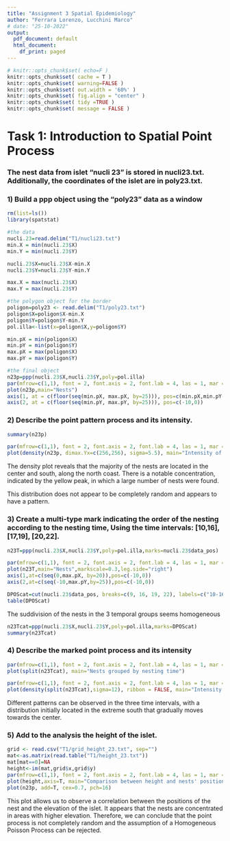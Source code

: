 ```yaml
---
title: "Assignment 3 Spatial Epidemiology"
author: "Ferrara Lorenzo, Lucchini Marco"
# date: "25-10-2022"
output:
  pdf_document: default
  html_document:
    df_print: paged
---
```


```r
# knitr::opts_chunk$set( echo=F )
knitr::opts_chunk$set( cache = T )
knitr::opts_chunk$set( warning=FALSE )
knitr::opts_chunk$set( out.width = '60%' )
knitr::opts_chunk$set( fig.align = "center" )
knitr::opts_chunk$set( tidy =TRUE )
knitr::opts_chunk$set( message = FALSE )
```

# Task 1: Introduction to Spatial Point Process

### The nest data from islet “nucli 23” is stored in nucli23.txt. Additionally, the coordinates of the islet are in poly23.txt.

### 1) Build a ppp object using the “poly23” data as a window

```r
rm(list=ls())
library(spatstat)
```

```r
#the data
nucli.23=read.delim("T1/nucli23.txt")
min.X = min(nucli.23$X)
min.Y = min(nucli.23$Y)

nucli.23$X=nucli.23$X-min.X
nucli.23$Y=nucli.23$Y-min.Y

max.X = max(nucli.23$X)
max.Y = max(nucli.23$Y)
```

```R
#the polygon object for the border
poligon=poly23 <- read.delim("T1/poly23.txt")
poligon$X=poligon$X-min.X
poligon$Y=poligon$Y-min.Y
pol.illa<-list(x=poligon$X,y=poligon$Y)

min.pX = min(poligon$X)
min.pY = min(poligon$Y)
max.pX = max(poligon$X)
max.pY = max(poligon$Y)
```

```R
#the final object
n23p=ppp(nucli.23$X,nucli.23$Y,poly=pol.illa)
par(mfrow=c(1,1), font = 2, font.axis = 2, font.lab = 4, las = 1, mar = c(1, 0, 1, 0))
plot(n23p,main="Nests")
axis(1, at = c(floor(seq(min.pX, max.pX, by=25))), pos=c(min.pX,min.pY-15))
axis(2, at = c(floor(seq(min.pY, max.pY, by=25))), pos=c(-10,0))
```

### 2) Describe the point pattern process and its intensity.

```r
summary(n23p)
```
```r
par(mfrow=c(1,1), font = 2, font.axis = 2, font.lab = 4, las = 1, mar = c(0, 0, 2, 0))
plot(density(n23p, dimax.Yx=c(256,256), sigma=5.5), main="Intensity of the point process")
```

The density plot reveals that the majority of the nests are located in the center and south, along the north coast. There is a notable concentration, indicated by the yellow peak, in which a large number of nests were found. 

This distribution does not appear to be completely random and appears to have a pattern.

### 3) Create a multi-type mark indicating the order of the nesting according to the nesting time, Using the time intervals: [10,16], [17,19], [20,22].

```r
n23T=ppp(nucli.23$X,nucli.23$Y,poly=pol.illa,marks=nucli.23$data_pos)
```


```r
par(mfrow=c(1,1), font = 2, font.axis = 2, font.lab = 4, las = 1, mar = c(2, 0, 2, 0))
plot(n23T,main="Nests",markscale=0.3,leg.side="right")
axis(1,at=c(seq(0,max.pX, by=20)),pos=c(-10,0))
axis(2,at=c(seq(-10,max.pY,by=25)),pos=c(-10,0))
```

```r
DPOScat=cut(nucli.23$data_pos, breaks=c(9, 16, 19, 22), labels=c("10-16","17-19","20-22"))
table(DPOScat)
```


The suddivision of the nests in the 3 temporal groups seems homogeneous

```r
n23Tcat=ppp(nucli.23$X,nucli.23$Y,poly=pol.illa,marks=DPOScat)
summary(n23Tcat)
```

### 4) Describe the marked point process and its intensity

```r
par(mfrow=c(1,1), font = 2, font.axis = 2, font.lab = 4, las = 1, mar = c(0, 0, 1, 0))
plot(split(n23Tcat), main="Nests grouped by nesting time")
```

```r
par(mfrow=c(1,1), font = 2, font.axis = 2, font.lab = 4, las = 1, mar = c(0, 0, 1, 0))
plot(density(split(n23Tcat),sigma=12), ribbon = FALSE, main="Intensity plots")
```

Different patterns can be observed in the three time intervals, with a distribution initially located in the extreme south that gradually moves towards the center.

### 5) Add to the analysis the height of the islet.

```r
grid <- read.csv("T1/grid_height_23.txt", sep="")
mat<-as.matrix(read.table("T1/height_23.txt"))
mat[mat==0]=NA
height<-im(mat,grid$x,grid$y)
par(mfrow=c(1,1), font = 2, font.axis = 2, font.lab = 4, las = 1, mar = c(0, 0, 2, 0))
plot(height,axis=T, main="Comparison between height and nests' position")
plot(n23p, add=T, cex=0.7, pch=16)
```

This plot allows us to observe a correlation between the positions of the nest and the elevation of the islet. It appears that the nests are concentrated in areas with higher elevation. Therefore, we can conclude that the point process is not completely random and the assumption of a Homogeneous Poisson Process can be rejected.